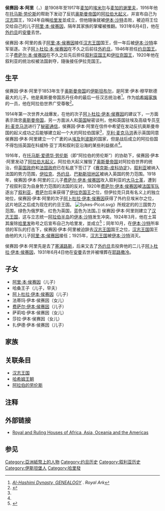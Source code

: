 {{Otheruses|subject=1916年至1924年担任汉志王国国王的侯赛因·本·阿里|other=伊斯兰教先知穆罕默德的外孙|胡笙·本·阿里}}
{{Infobox royalty
|name = 侯赛因·本·阿里
|image = Sharif Husayn.jpg
|succession = 麦加[[谢里夫|谢里夫]]兼[[埃米尔|埃米尔]]
|reign = 1908年－1924年
|predecessor = {{le|阿卜杜勒·伊拉帕夏|Abd al-Ilah Pasha}}
|successor = [[阿里·本·侯赛因|阿里·本·侯赛因]]
|succession1 = 汉志王国国王
|reign1 = 1916年6月10日－1924年10月3日
|predecessor1 = 无
|successor1 = [[阿里·本·侯赛因|阿里·本·侯赛因]]
|full name = 
|othertitles = 
|succession2 = 阿拉伯人的苏丹<ref>Marshall Cavendish Corporation. ''History of World War I, Volume 1''. Marshall Cavendish Corporation, 2002. Pp. 255</ref>
|reign2= 1916年10月－1918年10月3日
|successor2 = 无
|consort = 
|issue =  
麦加[[谢里夫|谢里夫]]兼汉志国王[[阿里·本·侯赛因|阿里·本·侯赛因]]<br/>
哈桑王子（早夭）<br/>
約旦國王[[阿卜杜拉一世|阿卜杜拉·本·侯赛因]]<br/>
法蒂玛·宾特·侯赛因<br/>
伊拉克國王[[費薩爾一世_(伊拉克)|費萨尔·本·侯赛因]]<br/>
萨莉哈·宾特·侯赛因<br/>
莎拉·宾特·侯赛因<br/>
扎伊德·本·侯赛因
|dynasty = [[哈希姆家族|哈希姆王朝]]
|father = 阿里·本·穆罕默德[[谢里夫|谢里夫]]
|mother = 萨尔哈·巴尼-沙哈尔
|birth_date = 1854年
|birth_place = {{flag|Ottoman Empire}}[[伊斯坦布尔|伊斯坦布尔]]
|death_date = 1931年6月4日
|death_place = {{flagicon|约旦|1921}} [[约旦|外約旦]][[安曼|安曼]]
|place of burial = [[阿克萨清真寺|阿克萨清真寺]]
|religion = [[逊尼派|逊尼派伊斯兰教]]<ref>{{cite news |url=http://findarticles.com/p/articles/mi_hb6511/is_2_49/ai_n29160130/ |work=APS Diplomat Redrawing the Islamic Map |title=IRAQ – Resurgence In The Shiite World – Part 8 – Jordan & The Hashemite Factors |year=2005 |accessdate=2013-11-22 |archive-date=2018-12-25 |archive-url=https://web.archive.org/web/20181225224854/http://findarticles.com/?noadc=1 |dead-url=no }}</ref>
}}
'''侯赛因·本·阿里'''（{{lang-ar|حسین بن علی}}，{{bd|1854年||1931年|6月4日|}}）是1908年至1917年[[麦加|麦加]]的[[埃米尔|埃米尔]]与[[麦加的谢里夫|麦加的谢里夫]]，1916年他在[[托马斯·爱德华·劳伦斯|托马斯·劳伦斯]]的帮助下发动了反抗[[奥斯曼帝国|奥斯曼帝国]]的[[阿拉伯大起义|阿拉伯大起义]]，并宣布自己为[[汉志王国|汉志]]国王，1924年自稱[[哈里发|哈里发]]並成立{{le|谢里夫哈里发国|Sharifian Caliphate}}，但他隨後就被[[伊本·沙特|伊本·沙特]]击败，被迫将王位交给自己的儿子[[阿里·本·侯赛因|阿里·本·侯赛因]]，隔年其家族的掌權被推翻。1931年6月4日，他在[[外约旦|外约旦]]的[[安曼|安曼]]去世。

侯赛因·本·阿里的長子[[阿里·本·侯赛因|阿里·本·侯赛因]]接任[[汉志王国|汉志王国]]国王，但一年后被[[伊本·沙特|伊本·沙特]]率军驱逐。次子[[阿卜杜拉一世|阿卜杜拉·本·侯赛因]]在不久之后前往[[外約旦|外約旦]]，1946年担任[[约旦国王|约旦国王]]。三子[[費薩爾一世_(伊拉克)|费萨尔·本·侯赛因]]在不久之后先后担任[[叙利亚国王|叙利亚国王]]和[[伊拉克国王|伊拉克国王]]，1920年他在叙利亚的统治权被法国剥夺，隨後接任伊拉克国王。

==生平==
侯赛因·伊本·阿里于1853年生于[[奥斯曼帝国|奥斯曼帝国]]的[[伊斯坦布尔|伊斯坦布尔]]，是阿里·伊本·穆罕默德最大的儿子。他是奥斯曼帝国苏丹任命的最后一任汉志统治者<ref name>[http://www.royalark.net/Arabia/hijaz1.htm ''Al-Hashimi Dynasty, GENEALOGY''] {{Wayback|url=http://www.royalark.net/Arabia/hijaz1.htm |date=20170222083849 }}. ''Royal Ark''</ref>。作为[[哈希姆家族|哈希姆家族]]的一员，他在阿拉伯世界广受尊敬<ref name="Lion of Jordan">{{cite book |isbn=978-0-141-01728-0 |author=Avi Shlaim |title=Lion of Jordan |publisher=Penguin Books, Ltd |location=page 2}}</ref>。

1914年第一次世界大战爆发，在他的次子[[阿卜杜拉一世|阿卜杜拉·伊本·侯赛因]]的建议下，一方面表示效忠[[奥斯曼帝国|奥斯曼帝国]]，另一方面派人和[[英国|英国]]秘密谈判，他和英国驻埃及高级专员[[亨利·麦克马洪|亨利·麦克马洪]]进行了[[麦克马洪-侯赛因协定|秘密通信]]，侯赛因·伊本·阿里在信件中希望在发动反抗奥斯曼帝国的起义成功之后能够建立起一个大的阿拉伯国家<ref name="Lion of Jordan"/>，[[亨利·麦克马洪|亨利·麦克马洪]]表示英国同意侯赛因·伊本·阿里建立一个广袤的从[[埃及|埃及]]到[[波斯|波斯]]的国家，但是战后成立的阿拉伯国不得包括英国在科威特·亚丁湾和叙利亚沿海的某些利益据点<ref name="Lion of Jordan"/>。

1916年，在[[托马斯·爱德华·劳伦斯|托马斯·爱德华·劳伦斯]]（即“阿拉伯的劳伦斯”）的协助下，侯赛因·伊本·阿里发动了[[阿拉伯大起义|阿拉伯大起义]]，阿拉伯大起义摧毁了[[奥斯曼帝国|奥斯曼帝国]]对阿拉伯世界的统治，但[[英国政府|英国政府]]和[[法国政府|法国政府]]已在私底下签订了《[[赛克斯-皮科协定|赛克斯-皮科协定]]》，[[叙利亚|叙利亚]]被纳入法国的势力范围，[[伊拉克|伊拉克]]、[[外约旦|外约旦]]、[[巴勒斯坦|巴勒斯坦地区]]被纳入英国的势力范围。1918年，侯赛因·伊本·阿里的三儿子[[费萨尔·伊本·侯赛因|费萨尔·伊本·侯赛因]]攻入叙利亚的[[大马士革|大马士革]]，遭到了视叙利亚为自身势力范围的法国的反对，1920年[[费萨尔·伊本·侯赛因|费萨尔·伊本·侯赛因]]被[[法国军队|法国军队]]逐出了[[叙利亚|叙利亚]]，[[费萨尔·伊本·侯赛因|费萨尔]]后来获得了[[伊拉克国王|伊拉克国王]]之位，但伊拉克只具有名义上的独立地位，侯赛因·伊本·阿里的次子[[阿卜杜拉一世|阿卜杜拉·伊本·侯赛因]]获得了外约旦埃米尔之位，这片地区之后成为现在的约旦王国。
[[File:Sykes-Picot.svg|right]]》所规定的的三国势力范围，绿色为俄罗斯，红色为英国，蓝色为法国。]]
侯赛因·伊本·阿里则建立了[[汉志王国|汉志王国]]，这与立志统一[[阿拉伯半岛|阿拉伯半岛]]的[[伊本·沙特|伊本·沙特]]发生冲突。1924年3月，他在土耳其废除[[哈里发|哈里发]]称号之后宣布自己为哈里发，並成立{{le|谢里夫哈里发国|Sharifian Caliphate}}<ref>{{Cite book|title=The Rise and Fall of the Hashemite Kingdom of the Hijaz|last=Teitelbaum|first=Joshua|publisher=C. Hurst & Co. Publishers|year=2001|isbn=1-85065-460-3|location=|pages=243}}</ref>；同年10月，在[[伊本·沙特|伊本·沙特]]所率领的军队的打击下，侯赛因·伊本·阿里被迫辞去[[汉志王国|汉志王国]]国王之位，[[汉志王国|汉志王国]]国王由他的大儿子[[阿里·本·侯赛因|阿里·本·侯赛因]]接任；1925年，[[汉志王国|汉志王国]]被[[伊本·沙特|伊本·沙特]]消灭。

侯赛因·伊本·阿里先是去了[[塞浦路斯|塞浦路斯]]，后来又去了[[外约旦|外约旦]]去投奔他的二儿子[[阿卜杜拉一世|阿卜杜拉·伊本·侯赛因]]，1931年6月4日他在[[安曼|安曼]]去世并被埋葬在[[耶路撒冷|耶路撒冷]]。

==子女==
*[[阿里·本·侯赛因|阿里·本·侯赛因]]（儿子）
*哈桑王子（儿子，早夭）
*[[阿卜杜拉一世|阿卜杜拉·伊本·侯赛因]]（儿子）
*法蒂玛·伊本·侯赛因（女儿）
*[[费萨尔·伊本·侯赛因|费萨尔·伊本·侯赛因]]（儿子）
*萨莉哈·伊本·侯赛因（女儿）
*莎拉·伊本·侯赛因（女儿）
*扎伊德·伊本·侯赛因（儿子）

==家族==
{{哈希姆家族}}

==关联条目==
*[[汉志王国|汉志王国]]
*[[哈希姆王朝|哈希姆王朝]]
*[[阿拉伯的劳伦斯|阿拉伯的劳伦斯]]

== 注释 ==
<div style="font-size: 10.5pt; line-height:190%">
<references />
</div>

==外部链接==
*{{en icon}} [http://www.4dw.net/royalark/Arabia/hijaz1.htm  Royal and Ruling Houses of Africa, Asia, Oceania and the Americas] {{Wayback|url=http://www.4dw.net/royalark/Arabia/hijaz1.htm |date=20080501041504 }}
==参见==
{{S-start}}
{{s-hou|[[哈希姆家族|哈希姆家族]]|1854年||1931年|6月4日}}
{{s-reg}}
{{s-new|creation|reason=[[阿拉伯起義|阿拉伯起義]]}}
{{s-ttl|title=阿拉伯土地的國王|years= 1916年10月－1924年10月3日<br>[[協約國|協約國]]僅承認其為[[漢志王國|漢志]]國王}}
{{s-aft|after=[[阿里·本·侯赛因|阿里·本·侯赛因]]|as=[[漢志王國|漢志]]國王}}
{{s-bef|before=自己|as=鄂圖曼帝國的埃米爾}}
{{s-ttl|title=[[麥加謝里夫|麥加謝里夫兼埃米爾]]|years= 1916年6月－1924年10月3日}}
{{s-aft|after=[[阿里·本·侯赛因|阿里·本·侯赛因]]}}
{{s-off}}
{{s-bef|before={{le|阿卜杜勒·伊拉帕夏|Abd al-Ilah Pasha}}|rows=2}}
{{s-ttl|title=[[麥加謝里夫|麥加謝里夫兼埃米爾]]|years= 1908年11月－1916年6月<br>鄂圖曼帝國任命|rows=2}}
{{s-aft|after=自己|as=獨立國家的埃米爾}}
{{s-aft|after={{le|阿里·海達爾帕夏|ʿAlī Ḥaydar Pāshā}}}}
{{s-pre}}
{{s-bef|before=[[阿卜杜勒-迈吉德二世|阿卜杜勒-迈吉德二世]]}}
{{s-tul|title=[[哈里發列表|穆斯林的哈里發]]|years= 1924年3月11日－1924年10月3日|reason= {{link-en|謝里夫哈里發國|Sharifian Caliphate|未受廣泛承認}} }}
{{s-vac|next=[[阿布·贝克尔·巴格达迪|阿布·贝克尔·巴格达迪]]|「[[伊斯蘭國|伊斯蘭國]]」的首腦，自稱哈里發}}
{{S-end}}
{{Authority control}}
{{DEFAULTSORT: Ali, Hussein bin}}
[[Category:亞洲紙幣上的人物|Category:亞洲紙幣上的人物]]
[[Category:约旦历史|Category:约旦历史]]
[[Category:叙利亚历史|Category:叙利亚历史]]
[[Category:伊斯坦堡人|Category:伊斯坦堡人]]
[[Category:哈里發|Category:哈里發]]